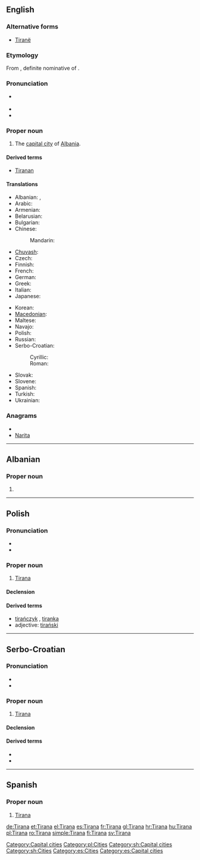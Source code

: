 ==English==
{{wikipedia}}

===Alternative forms===
* [[Tiranë]]

===Etymology===
From {{etyl|sq}} {{term|Tirana|lang=sq}}, definite nominative of {{term|Tiranë|lang=sq}}.

===Pronunciation===
* {{a|UK|US}} {{IPA|/tɪˈɹɑː.nə/}}
* {{audio|en-us-Tirana.ogg|Audio (US)}}
* {{rhymes|ɑːnə}}

===Proper noun===
{{en-proper noun}}

# The [[capital city]] of [[Albania]].

====Derived terms====
* [[Tiranan]]

====Translations====
{{trans-top|capital city of Albania}}
* Albanian: {{t-|sq|Tirana|xs=Albanian}} {{definite}}, {{t-|sq|Tiranë|xs=Albanian}} {{indefinite}}
* Arabic: {{t|ar|تيرانا|f|tr=tiraanaa}}
* Armenian: {{t-|hy|Տիրանա|tr=Tirana}}
* Belarusian: {{t|be|Тырана|f|tr=Tyrána|xs=Belarusian}}
* Bulgarian: {{t-|bg|Тирана|f|tr=Tirána}}
* Chinese:
*: Mandarin: {{t|cmn|地拉那|tr=Dìlānà|sc=Hani}}
* [[Chuvash]]: {{tø|cv|Тирáна|tr=Tirana|sc=Cyrl}}
* Czech: {{t-|cs|Tirana|f}}
* Finnish: {{t+|fi|Tirana}}
* French: {{t+|fr|Tirana|m}}
* German: {{t+|de|Tirana|n}}
* Greek: {{t+|el|Τίρανα}}
* Italian: {{t-|it|Tirana}}
* Japanese: {{t-|ja|ティラナ|tr=Tirana}}
{{trans-mid}}
* Korean: {{t|ko|티라나|tr=Tirana|sc=Hang}}
* [[Macedonian]]: {{t-|mk|Тирана|f|tr=Tirána}}
* Maltese: {{t-|mt|Tirana|xs=Maltese}}
* Navajo: {{tø|nv|Tiwáána}}
* Polish: {{t+|pl|Tirana|f}}
* Russian: {{t-|ru|Тирана|f|tr=Tirána}}
* Serbo-Croatian:
*: Cyrillic: {{tø|sh|Тирана|f|alt=Тира̀на|sc=Cyrl|xs=Serbo-Croatian}}
*: Roman: {{tø|sh|Tirana|f|alt=Tiràna|xs=Serbo-Croatian}}
* Slovak: {{t-|sk|Tirana|f}}
* Slovene: {{t-|sl|Tirana|f}}
* Spanish: {{t+|es|Tirana}}
* Turkish: {{t|tr|Tirana}}
* Ukrainian: {{t-|uk|Тирана|f|tr=Tyrána|xs=Ukrainian}}
{{trans-bottom}}

===Anagrams===
* {{alphagram|aainrt}}
* [[Narita#English|Narita]]

[[Category:Capital cities]]

----

==Albanian==

===Proper noun===
{{infl|sq|proper noun form|g=f}}

# {{form of|definite nominative|Tiranë|lang=sq}}

----

==Polish==

===Pronunciation===
* {{IPA|/t̪iˈran̪a/|lang=pl}}
* {{audio|Pl-Tirana.ogg|audio}}

===Proper noun===
{{infl|pl|proper noun|g=f}}

# [[#English|Tirana]]

====Declension====
{{pl-decl-noun-sing
|Tirana
|Tirany
|Tiranie
|Tiranę
|Tiraną
|Tiranie
|Tirano
}}

====Derived terms====
* [[tirańczyk]] {{m}}, [[tiranka]] {{f}}
* adjective: [[tirański]]

[[Category:pl:Cities]]

----

==Serbo-Croatian==

===Pronunciation===
* {{IPA|/tirǎna/|lang=sh}}
* {{hyphenation|Ti|ra|na}}

===Proper noun===
{{sh-proper-noun|g=f|head=Tiràna|r|Тирана|Тира̀на}}

# [[#English|Tirana]]

====Declension====
{{sh-decl-noun-unc
|Tirana
|Tirane
|Tirani
|Tiranu
|Tirano / Tirana
|Tirani
|Tiranom
}}

====Derived terms====
* {{l|sh|Tiranac|Tiránac}}
* {{l|sh|Tiranka|Tìrānka}}

[[Category:sh:Capital cities]]
[[Category:sh:Cities]]

----

==Spanish==
{{wikipedia|lang=es}}
===Proper noun===
{{es-proper noun}}

# [[#English|Tirana]]

[[Category:es:Cities]]
[[Category:es:Capital cities]]

[[de:Tirana]]
[[et:Tirana]]
[[el:Tirana]]
[[es:Tirana]]
[[fr:Tirana]]
[[gl:Tirana]]
[[hr:Tirana]]
[[hu:Tirana]]
[[pl:Tirana]]
[[ro:Tirana]]
[[simple:Tirana]]
[[fi:Tirana]]
[[sv:Tirana]]